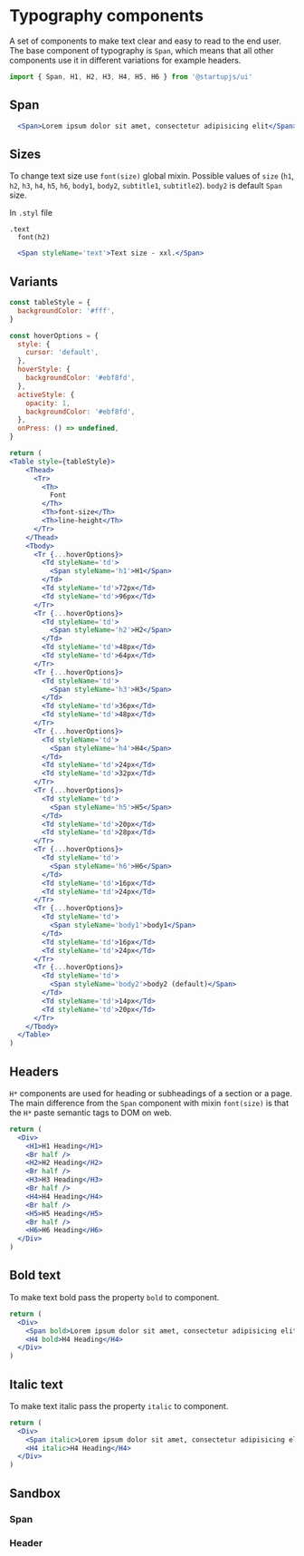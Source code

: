 
# Typography components

A set of components to make text clear and easy to read to the end user. The base component of typography is `Span`, which means that all other components use it in different variations for example headers.

```jsx
import { Span, H1, H2, H3, H4, H5, H6 } from '@startupjs/ui'
```

## Span

```jsx example
  <Span>Lorem ipsum dolor sit amet, consectetur adipisicing elit</Span>
```

## Sizes

To change text size use `font(size)` global mixin. Possible values of `size` (`h1`, `h2`, `h3`, `h4`, `h5`, `h6`, `body1`, `body2`, `subtitle1`, `subtitle2`). `body2` is default `Span` size.

In `.styl` file
```stylus
.text
  font(h2)
```

```jsx example
  <Span styleName='text'>Text size - xxl.</Span>
```

## Variants

```jsx pure-example
const tableStyle = {
  backgroundColor: '#fff',
}

const hoverOptions = {
  style: {
    cursor: 'default',
  },
  hoverStyle: {
    backgroundColor: '#ebf8fd',
  },
  activeStyle: {
    opacity: 1,
    backgroundColor: '#ebf8fd',
  },
  onPress: () => undefined,
}

return (
<Table style={tableStyle}>
    <Thead>
      <Tr>
        <Th>
          Font
        </Th>
        <Th>font-size</Th>
        <Th>line-height</Th>
      </Tr>
    </Thead>
    <Tbody>
      <Tr {...hoverOptions}>
        <Td styleName='td'>
          <Span styleName='h1'>H1</Span>
        </Td>
        <Td styleName='td'>72px</Td>
        <Td styleName='td'>96px</Td>
      </Tr>
      <Tr {...hoverOptions}>
        <Td styleName='td'>
          <Span styleName='h2'>H2</Span>
        </Td>
        <Td styleName='td'>48px</Td>
        <Td styleName='td'>64px</Td>
      </Tr>
      <Tr {...hoverOptions}>
        <Td styleName='td'>
          <Span styleName='h3'>H3</Span>
        </Td>
        <Td styleName='td'>36px</Td>
        <Td styleName='td'>48px</Td>
      </Tr>
      <Tr {...hoverOptions}>
        <Td styleName='td'>
          <Span styleName='h4'>H4</Span>
        </Td>
        <Td styleName='td'>24px</Td>
        <Td styleName='td'>32px</Td>
      </Tr>
      <Tr {...hoverOptions}>
        <Td styleName='td'>
          <Span styleName='h5'>H5</Span>
        </Td>
        <Td styleName='td'>20px</Td>
        <Td styleName='td'>28px</Td>
      </Tr>
      <Tr {...hoverOptions}>
        <Td styleName='td'>
          <Span styleName='h6'>H6</Span>
        </Td>
        <Td styleName='td'>16px</Td>
        <Td styleName='td'>24px</Td>
      </Tr>
      <Tr {...hoverOptions}>
        <Td styleName='td'>
          <Span styleName='body1'>body1</Span>
        </Td>
        <Td styleName='td'>16px</Td>
        <Td styleName='td'>24px</Td>
      </Tr>
      <Tr {...hoverOptions}>
        <Td styleName='td'>
          <Span styleName='body2'>body2 (default)</Span>
        </Td>
        <Td styleName='td'>14px</Td>
        <Td styleName='td'>20px</Td>
      </Tr>
    </Tbody>
  </Table>
)
```

## Headers

`H*` components are used for heading or subheadings of a section or a page. The main difference from the `Span` component with mixin `font(size)` is that the `H*` paste semantic tags to DOM on web.

```jsx example
return (
  <Div>
    <H1>H1 Heading</H1>
    <Br half />
    <H2>H2 Heading</H2>
    <Br half />
    <H3>H3 Heading</H3>
    <Br half />
    <H4>H4 Heading</H4>
    <Br half />
    <H5>H5 Heading</H5>
    <Br half />
    <H6>H6 Heading</H6>
  </Div>
)
```

## Bold text

To make text bold pass the property `bold` to component.

```jsx example
return (
  <Div>
    <Span bold>Lorem ipsum dolor sit amet, consectetur adipisicing elit.</Span>
    <H4 bold>H4 Heading</H4>
  </Div>
)
```

## Italic text

To make text italic pass the property `italic` to component.

```jsx example
return (
  <Div>
    <Span italic>Lorem ipsum dolor sit amet, consectetur adipisicing elit.</Span>
    <H4 italic>H4 Heading</H4>
  </Div>
)
```

## Sandbox

### Span

<Sandbox Component={Span} />

### Header

<Sandbox Component={H1} />
